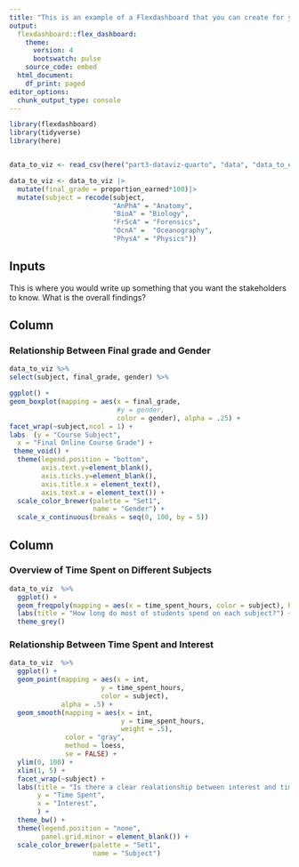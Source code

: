 ```yaml
---
title: "This is an example of a Flexdashboard that you can create for your stakeholders"
output:
  flexdashboard::flex_dashboard:
    theme: 
      version: 4
      bootswatch: pulse
    source_code: embed
  html_document:
    df_print: paged
editor_options: 
  chunk_output_type: console
---
```


```r
library(flexdashboard)
library(tidyverse)
library(here)


data_to_viz <- read_csv(here("part3-dataviz-quarto", "data", "data_to_explore.csv")) 

data_to_viz <- data_to_viz |>
  mutate(final_grade = proportion_earned*100)|>
  mutate(subject = recode(subject, 
                          "AnPhA" = "Anatomy",
                          "BioA" = "Biology", 
                          "FrScA" = "Forensics", 
                          "OcnA" =  "Oceanography", 
                          "PhysA" = "Physics"))
```
## Inputs {.sidebar}

This is where you would write up something that you want the stakeholders to know. What is the overall findings?


Column {data-width=600}
-----------------------------------------------------------------------

### Relationship Between Final grade and Gender

```r
data_to_viz %>%
select(subject, final_grade, gender) %>%

ggplot() +
geom_boxplot(mapping = aes(x = final_grade, 
                           #y = gender, 
                           color = gender), alpha = .25) + 
facet_wrap(~subject,ncol = 1) + 
labs  (y = "Course Subject", 
  x = "Final Online Course Grade") + 
 theme_void() +
  theme(legend.position = "bottom",
        axis.text.y=element_blank(),
        axis.ticks.y=element_blank(),
        axis.title.x = element_text(),
        axis.text.x = element_text()) +
  scale_color_brewer(palette = "Set1",
                     name = "Gender") +
  scale_x_continuous(breaks = seq(0, 100, by = 5))
```

Column {data-width=350}
-----------------------------------------------------------------------

### Overview of Time Spent on Different Subjects

```r
data_to_viz  %>% 
  ggplot() +
  geom_freqpoly(mapping = aes(x = time_spent_hours, color = subject), binwidth = 25, boundary = 0) +
  labs(title = "How long do most of students spend on each subject?") +
  theme_grey()
```

### Relationship Between Time Spent and Interest

```r
data_to_viz  %>% 
  ggplot() +
  geom_point(mapping = aes(x = int, 
                       y = time_spent_hours,
                       color = subject),
             alpha = .5) +
  geom_smooth(mapping = aes(x = int, 
                            y = time_spent_hours,
                            weight = .5),
              color = "gray", 
              method = loess,
              se = FALSE) +
  ylim(0, 100) + 
  xlim(1, 5) +
  facet_wrap(~subject) +
  labs(title = "Is there a clear realationship between interest and time spent?",
       y = "Time Spent",
       x = "Interest",
       ) +
  theme_bw() +
  theme(legend.position = "none",
        panel.grid.minor = element_blank()) +
  scale_color_brewer(palette = "Set1",
                     name = "Subject")

```

